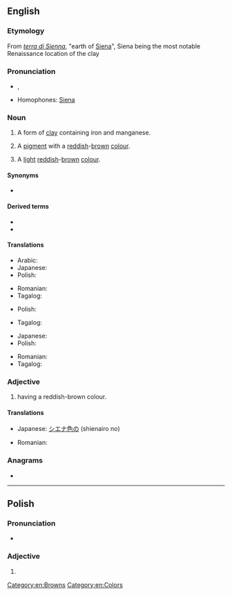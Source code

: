 {{also|Sienna}}
==English==

===Etymology===
From {{etyl|it|en}} ''[[terra di Sienna]]'', "earth of [[Siena]]", Siena being the most notable Renaissance location of the clay

===Pronunciation===
* {{enPR|sē-ĕnʹə}}, {{IPA|/siˈɛnə/|lang=en}}
* Homophones: [[Siena]]

===Noun===
{{wikipedia}}
{{en-noun|~}}

# {{lb|en|countable}} A form of [[clay]] containing iron and manganese.
# {{lb|en|countable|and|uncountable}} A [[pigment]] with a [[red]]dish-[[brown]] [[color|colour]].
# {{lb|en|countable|and|uncountable}} A [[light]] [[reddish]]-[[brown]] [[colour]].
#: {{color panel|A0522D}}

====Synonyms====
* {{sense|clay}} {{l|en|raw sienna}}

====Derived terms====
* {{l|en|burnt sienna}}
* {{l|en|raw sienna}}

====Translations====
{{trans-top|clay}}
* Arabic: {{t|ar|طين|m}}
* Japanese: {{t|ja|シエナ土|tr=shiena tsuchi}}
* Polish: {{t+|pl|sjena|f}}
{{trans-mid}}
* Romanian: {{t|ro|pământ de Siena|n}}
* Tagalog: {{t|tl|siyena}}
{{trans-bottom}}

{{trans-top|pigment}}
* Polish: {{t+|pl|sjena|f}}
{{trans-mid}}
* Tagalog: {{t|tl|siyena}}
{{trans-bottom}}

{{trans-top|colour}}
* Japanese: {{t|ja|シエナ色|tr=shiena shoku}}
* Polish: {{t+|pl|sjena|f}}
{{trans-mid}}
* Romanian: {{t|ro|siena|f}}
* Tagalog: {{t|tl|siyena}}
{{trans-bottom}}

===Adjective===
{{en-adj|-}}

# having a reddish-brown colour.

====Translations====
{{trans-top|colour}}
* Japanese: [[シエナ色]]の (shienairo no)
{{trans-mid}}
* Romanian: {{t|ro|siena}}
{{trans-bottom}}

===Anagrams===
* {{anagrams|en|a=aeinns|Annies|Sannie|inanes|insane|nenias}}

[[Category:en:Browns]]
[[Category:en:Colors]]

----

==Polish==

===Pronunciation===
* {{pl-IPA}}

===Adjective===
{{head|pl|adjective form}}

# {{inflection of|pl|sienny||f|nom//voc|s}}